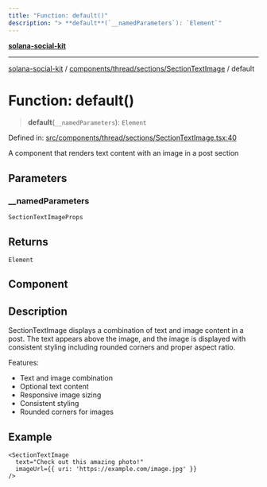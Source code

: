 ```yaml
---
title: "Function: default()"
description: "> **default**(`__namedParameters`): `Element`"
---
```


[**solana-social-kit**](../../../../../README.mdx)

***

[solana-social-kit](../../../../../README.mdx) / [components/thread/sections/SectionTextImage](../README.mdx) / default

# Function: default()

> **default**(`__namedParameters`): `Element`

Defined in: [src/components/thread/sections/SectionTextImage.tsx:40](https://github.com/SendArcade/solana-social-starter/blob/03568260ca96ed63f77049843c721de1cb011893/src/components/thread/sections/SectionTextImage.tsx#L40)

A component that renders text content with an image in a post section

## Parameters

### \_\_namedParameters

`SectionTextImageProps`

## Returns

`Element`

## Component

## Description

SectionTextImage displays a combination of text and image content in a post.
The text appears above the image, and the image is displayed with consistent
styling including rounded corners and proper aspect ratio.

Features:
- Text and image combination
- Optional text content
- Responsive image sizing
- Consistent styling
- Rounded corners for images

## Example

```tsx
<SectionTextImage
  text="Check out this amazing photo!"
  imageUrl={{ uri: 'https://example.com/image.jpg' }}
/>
```
